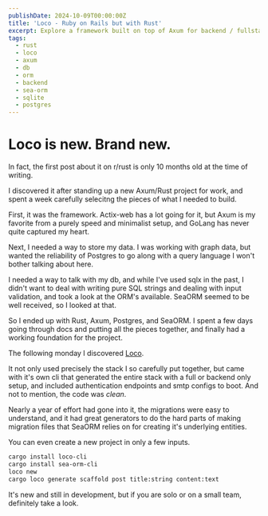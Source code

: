 ```yaml
---
publishDate: 2024-10-09T00:00:00Z
title: 'Loco - Ruby on Rails but with Rust'
excerpt: Explore a framework built on top of Axum for backend / fullstack projects
tags:
  - rust
  - loco
  - axum
  - db
  - orm
  - backend
  - sea-orm
  - sqlite
  - postgres
---
```


# Loco is new. Brand new.

In fact, the first post about it on r/rust is only 10 months old at the time of writing.

I discovered it after standing up a new Axum/Rust project for work, and spent a week carefully selecitng the pieces of what I needed to build.

First, it was the framework. Actix-web has a lot going for it, but Axum is my favorite from a purely speed and minimalist setup, and GoLang has never quite captured my heart.

Next, I needed a way to store my data. I was working with graph data, but wanted the reliability of Postgres to go along with a query language I won't bother talking about here.

I needed a way to talk with my db, and while I've used sqlx in the past, I didn't want to deal with writing pure SQL strings and dealing with input validation, and took a look at the ORM's available. SeaORM seemed to be well received, so I looked at that.

So I ended up with Rust, Axum, Postgres, and SeaORM. I spent a few days going through docs and putting all the pieces together, and finally had a working foundation for the project.

The following monday I discovered [Loco](https://loco.rs/).

It not only used precisely the stack I so carefully put together, but came with it's own cli that generated the entire stack with a full or backend only setup, and included authentication endpoints and smtp configs to boot. And not to mention, the code was _clean_.

Nearly a year of effort had gone into it, the migrations were easy to understand, and it had great generators to do the hard parts of making migration files that SeaORM relies on for creating it's underlying entities.

You can even create a new project in only a few inputs.

```sh
cargo install loco-cli
cargo install sea-orm-cli
loco new
cargo loco generate scaffold post title:string content:text
```

It's new and still in development, but if you are solo or on a small team, definitely take a look.
